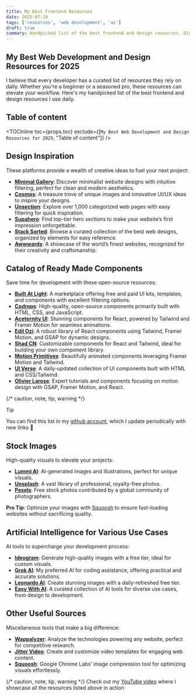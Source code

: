```yaml
---
title: My best Frontend Resources
date: 2025-07-18
tags: ['resources', 'web development', 'ai']
draft: true
summary: Handpicked list of the best frontend and design resources. Discover the Latest Web Resources for Development & Design.
---
```


## My Best Web Development and Design Resources for 2025


I believe that every developer has a curated list of resources they rely on daily. Whether you're a beginner or a seasoned pro, these resources can elevate your workflow. Here's my handpicked list of the best frontend and design resources I use daily.

## Table of content

<TOCInline toc={props.toc} exclude={[`My Best Web Development and Design Resources for 2025`, "Table of content"]}   />

## Design Inspiration

These platforms provide a wealth of creative ideas to fuel your next project:

- **[Minimal Gallery](https://minimal.gallery/)**: Discover minimalist website designs with intuitive filtering, perfect for clean and modern aesthetics.
- **[Cosmos](https://www.cosmos.so/discover/ui-ux)**: A treasure trove of unique images and innovative UI/UX ideas to inspire your designs.
- **[Unsection](https://www.unsection.com/)**: Explore over 1,000 categorized web pages with easy filtering for quick inspiration.
- **[Supahero](https://www.supahero.io/)**: Find top-tier hero sections to make your website’s first impression unforgettable.
- **[Stack Sorted](https://stacksorted.com/)**: Browse a curated collection of the best web designs, organized by elements for easy reference.
- **[Awwwards](https://www.awwwards.com/)**: A showcase of the world’s finest websites, recognized for their creativity and craftsmanship.

## Catalog of Ready Made Components

Save time for development with these open-source resources:

- **[Built At Light](https://www.builtatlightspeed.com/)**: A marketplace offering free and paid UI kits, templates, and components with excellent filtering options.
- **[Codrops](https://tympanus.net/codrops/demos)**: High-quality, open-source components primarily built with HTML, CSS, and JavaScript.
- **[Aceternity UI](https://ui.aceternity.com/)**: Stunning components for React, powered by Tailwind and Framer Motion for seamless animations.
- **[Edil Ozi](https://www.edil-ozi.pro/)**: A robust library of React components using Tailwind, Framer Motion, and GSAP for dynamic designs.
- **[Shad CN](https://ui.shadcn.com/)**: Customizable components for React and Tailwind, ideal for building your own component library.
- **[Motion Primitives](https://motion-primitives.com/)**: Beautifully animated components leveraging Framer Motion and Tailwind.
- **[UI Verse](https://uiverse.io/)**: A daily-updated collection of UI components built with HTML and CSS/Tailwind.
- **[Olivier Larose](https://blog.olivierlarose.com/tutorials)**: Expert tutorials and components focusing on motion design with GSAP, Framer Motion, and React.

{/* caution, note, tip, warning */}
> [!tip]
You can find this list in my [github account](https://github.com/shatlyk1011/my-best-frontend-resources), which I update periodically with new links 🙂


## Stock Images

High-quality visuals to elevate your projects:

- **[Lummi AI](https://www.lummi.ai/)**: AI-generated images and illustrations, perfect for unique visuals.
- **[Unsplash](https://unsplash.com/)**: A vast library of professional, royalty-free photos.
- **[Pexels](https://www.pexels.com/)**: Free stock photos contributed by a global community of photographers.

**Pro Tip**: Optimize your images with [Squoosh](https://squoosh.app/) to ensure fast-loading websites without sacrificing quality.

## Artificial Intelligence for Various Use Cases

AI tools to supercharge your development process:

- **[Ideogram](https://ideogram.ai/)**: Generate high-quality images with a free tier, ideal for custom visuals.
- **[Grok AI](https://grok.com/)**: My preferred AI for coding assistance, offering practical and accurate solutions.
- **[Leonardo AI](https://app.leonardo.ai/)**: Create stunning images with a daily-refreshed free tier.
- **[Easy With AI](https://easywithai.com/)**: A curated collection of AI tools for diverse use cases, from design to development.

## Other Useful Sources

Miscellaneous tools that make a big difference:

- **[Wappalyzer](http://wappalyzer.com/)**: Analyze the technologies powering any website, perfect for competitive research.
- **[Jitter Video](https://jitter.video/)**: Create and customize video templates for engaging web content.
- **[Squoosh](https://squoosh.app/)**: Google Chrome Labs’ image compression tool for optimizing visuals effortlessly.

{/* caution, note, tip, warning */}
 Check out my [YouTube video]() where I showcase all the resources listed above in action
